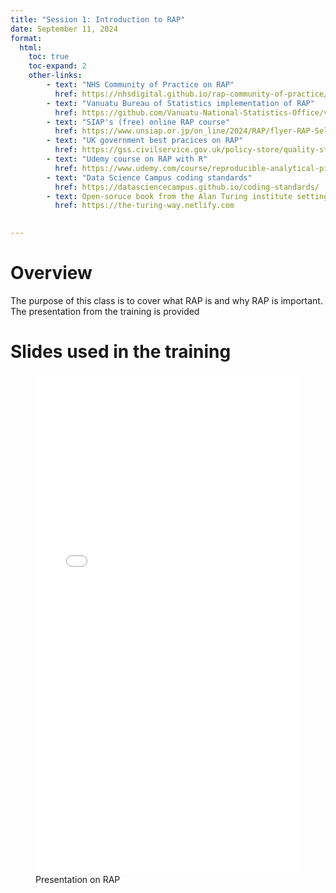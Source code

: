 ```yaml
---
title: "Session 1: Introduction to RAP"
date: September 11, 2024
format:
  html:
    toc: true
    toc-expand: 2
    other-links:
        - text: "NHS Community of Practice on RAP"
          href: https://nhsdigital.github.io/rap-community-of-practice/introduction_to_RAP/what_is_RAP/
        - text: "Vanuatu Bureau of Statistics implementation of RAP"
          href: https://github.com/Vanuatu-National-Statistics-Office/vnso-RAP-marketStats-materials
        - text: "SIAP's (free) online RAP course"
          href: https://www.unsiap.or.jp/on_line/2024/RAP/flyer-RAP-Self-paced.pdf
        - text: "UK government best pracices on RAP"
          href: https://gss.civilservice.gov.uk/policy-store/quality-statistics-in-government/#reproducible-analytical-pipelines-rap-
        - text: "Udemy course on RAP with R"
          href: https://www.udemy.com/course/reproducible-analytical-pipelines/
        - text: "Data Science Campus coding standards"
          href: https://datasciencecampus.github.io/coding-standards/
        - text: Open-soruce book from the Alan Turing institute setting out how to do reproducible data science
          href: https://the-turing-way.netlify.com

        
---
```

# Overview

The purpose of this class is to cover what RAP is and why RAP is important. The presentation from the training is provided

# Slides used in the training

![Presentation on RAP](WhatIsRAP-handout.pdf){width="100%" height="800"}
